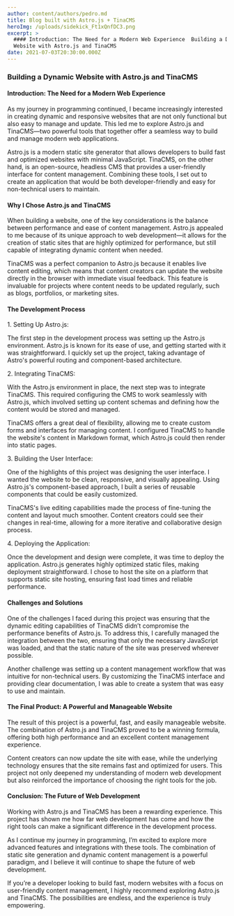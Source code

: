 ```yaml
---
author: content/authors/pedro.md
title: Blog built with Astro.js + TinaCMS
heroImg: /uploads/sidekick_Ft1xQnfDC3.png
excerpt: >
  #### Introduction: The Need for a Modern Web Experience  Building a Dynamic
  Website with Astro.js and TinaCMS
date: 2021-07-03T20:30:00.000Z
---
```


### Building a Dynamic Website with Astro.js and TinaCMS

#### Introduction: The Need for a Modern Web Experience

As my journey in programming continued, I became increasingly interested in creating dynamic and responsive websites that are not only functional but also easy to manage and update. This led me to explore Astro.js and TinaCMS—two powerful tools that together offer a seamless way to build and manage modern web applications.

Astro.js is a modern static site generator that allows developers to build fast and optimized websites with minimal JavaScript. TinaCMS, on the other hand, is an open-source, headless CMS that provides a user-friendly interface for content management. Combining these tools, I set out to create an application that would be both developer-friendly and easy for non-technical users to maintain.

#### Why I Chose Astro.js and TinaCMS

When building a website, one of the key considerations is the balance between performance and ease of content management. Astro.js appealed to me because of its unique approach to web development—it allows for the creation of static sites that are highly optimized for performance, but still capable of integrating dynamic content when needed.

TinaCMS was a perfect companion to Astro.js because it enables live content editing, which means that content creators can update the website directly in the browser with immediate visual feedback. This feature is invaluable for projects where content needs to be updated regularly, such as blogs, portfolios, or marketing sites.

#### The Development Process

1\. Setting Up Astro.js:

The first step in the development process was setting up the Astro.js environment. Astro.js is known for its ease of use, and getting started with it was straightforward. I quickly set up the project, taking advantage of Astro's powerful routing and component-based architecture.

2\. Integrating TinaCMS:

With the Astro.js environment in place, the next step was to integrate TinaCMS. This required configuring the CMS to work seamlessly with Astro.js, which involved setting up content schemas and defining how the content would be stored and managed.

TinaCMS offers a great deal of flexibility, allowing me to create custom forms and interfaces for managing content. I configured TinaCMS to handle the website's content in Markdown format, which Astro.js could then render into static pages.

3\. Building the User Interface:

One of the highlights of this project was designing the user interface. I wanted the website to be clean, responsive, and visually appealing. Using Astro.js's component-based approach, I built a series of reusable components that could be easily customized.

TinaCMS's live editing capabilities made the process of fine-tuning the content and layout much smoother. Content creators could see their changes in real-time, allowing for a more iterative and collaborative design process.

4\. Deploying the Application:

Once the development and design were complete, it was time to deploy the application. Astro.js generates highly optimized static files, making deployment straightforward. I chose to host the site on a platform that supports static site hosting, ensuring fast load times and reliable performance.

#### Challenges and Solutions

One of the challenges I faced during this project was ensuring that the dynamic editing capabilities of TinaCMS didn’t compromise the performance benefits of Astro.js. To address this, I carefully managed the integration between the two, ensuring that only the necessary JavaScript was loaded, and that the static nature of the site was preserved wherever possible.

Another challenge was setting up a content management workflow that was intuitive for non-technical users. By customizing the TinaCMS interface and providing clear documentation, I was able to create a system that was easy to use and maintain.

#### The Final Product: A Powerful and Manageable Website

The result of this project is a powerful, fast, and easily manageable website. The combination of Astro.js and TinaCMS proved to be a winning formula, offering both high performance and an excellent content management experience.

Content creators can now update the site with ease, while the underlying technology ensures that the site remains fast and optimized for users. This project not only deepened my understanding of modern web development but also reinforced the importance of choosing the right tools for the job.

#### Conclusion: The Future of Web Development

Working with Astro.js and TinaCMS has been a rewarding experience. This project has shown me how far web development has come and how the right tools can make a significant difference in the development process.

As I continue my journey in programming, I’m excited to explore more advanced features and integrations with these tools. The combination of static site generation and dynamic content management is a powerful paradigm, and I believe it will continue to shape the future of web development.

If you’re a developer looking to build fast, modern websites with a focus on user-friendly content management, I highly recommend exploring Astro.js and TinaCMS. The possibilities are endless, and the experience is truly empowering.
